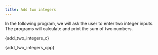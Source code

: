 ```yaml
---
title: Add two integers
---
```

In the following program, we will ask the user to enter two integer inputs. The
programs will calculate and print the sum of two numbers.


<Tabs groupId="language">

<TabItem value="C">


<CodeBlock language="c" title="src/c/basics/01-add-two-integers.c" showLineNumbers>{add_two_integers_c}</CodeBlock>

</TabItem>

<TabItem value="C++">


<CodeBlock language="cpp" title="src/cpp/basics/01-add-two-integers.cpp" showLineNumbers>{add_two_integers_cpp}</CodeBlock>

</TabItem>
</Tabs>
